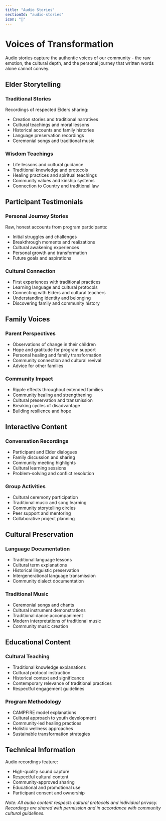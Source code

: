 ```yaml
---
title: "Audio Stories"
sectionId: "audio-stories"
icon: "🎵"
---
```


# Voices of Transformation

Audio stories capture the authentic voices of our community - the raw emotion, the cultural depth, and the personal journey that written words alone cannot convey.

## Elder Storytelling

### Traditional Stories
Recordings of respected Elders sharing:
- Creation stories and traditional narratives
- Cultural teachings and moral lessons
- Historical accounts and family histories
- Language preservation recordings
- Ceremonial songs and traditional music

### Wisdom Teachings
- Life lessons and cultural guidance
- Traditional knowledge and protocols
- Healing practices and spiritual teachings
- Community values and kinship systems
- Connection to Country and traditional law

## Participant Testimonials

### Personal Journey Stories
Raw, honest accounts from program participants:
- Initial struggles and challenges
- Breakthrough moments and realizations
- Cultural awakening experiences
- Personal growth and transformation
- Future goals and aspirations

### Cultural Connection
- First experiences with traditional practices
- Learning language and cultural protocols
- Connecting with Elders and cultural teachers
- Understanding identity and belonging
- Discovering family and community history

## Family Voices

### Parent Perspectives
- Observations of change in their children
- Hope and gratitude for program support
- Personal healing and family transformation
- Community connection and cultural revival
- Advice for other families

### Community Impact
- Ripple effects throughout extended families
- Community healing and strengthening
- Cultural preservation and transmission
- Breaking cycles of disadvantage
- Building resilience and hope

## Interactive Content

### Conversation Recordings
- Participant and Elder dialogues
- Family discussion and sharing
- Community meeting highlights
- Cultural learning sessions
- Problem-solving and conflict resolution

### Group Activities
- Cultural ceremony participation
- Traditional music and song learning
- Community storytelling circles
- Peer support and mentoring
- Collaborative project planning

## Cultural Preservation

### Language Documentation
- Traditional language lessons
- Cultural term explanations
- Historical linguistic preservation
- Intergenerational language transmission
- Community dialect documentation

### Traditional Music
- Ceremonial songs and chants
- Cultural instrument demonstrations
- Traditional dance accompaniment
- Modern interpretations of traditional music
- Community music creation

## Educational Content

### Cultural Teaching
- Traditional knowledge explanations
- Cultural protocol instruction
- Historical context and significance
- Contemporary relevance of traditional practices
- Respectful engagement guidelines

### Program Methodology
- CAMPFIRE model explanations
- Cultural approach to youth development
- Community-led healing practices
- Holistic wellness approaches
- Sustainable transformation strategies

## Technical Information

Audio recordings feature:
- High-quality sound capture
- Respectful cultural content
- Community-approved sharing
- Educational and promotional use
- Participant consent and ownership

*Note: All audio content respects cultural protocols and individual privacy. Recordings are shared with permission and in accordance with community cultural guidelines.*